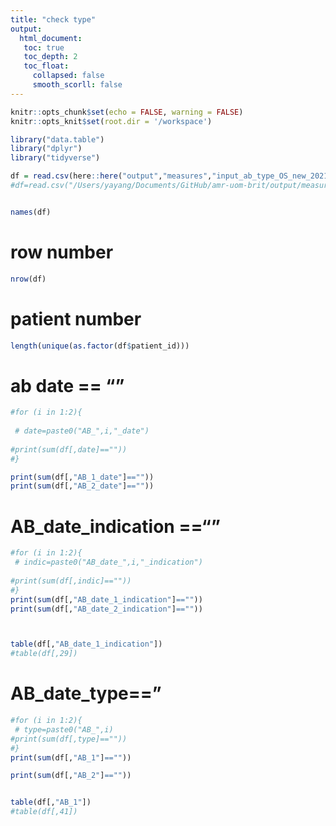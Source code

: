 ```yaml
---
title: "check type"
output: 
  html_document:
   toc: true
   toc_depth: 2
   toc_float:
     collapsed: false
     smooth_scorll: false
---
```


```r
knitr::opts_chunk$set(echo = FALSE, warning = FALSE)
knitr::opts_knit$set(root.dir = '/workspace')
```


```r

library("data.table")
library("dplyr")
library("tidyverse")

```

```r
df = read.csv(here::here("output","measures","input_ab_type_OS_new_2021_2021-01-01.csv.gz"))
#df=read.csv("/Users/yayang/Documents/GitHub/amr-uom-brit/output/measures/input_ab_type_OS_new_2021_2021-01-01.csv.gz")


names(df)
```

# row number
```r
nrow(df)
```

# patient number
```r
length(unique(as.factor(df$patient_id)))
```

# ab date == ""

```r
#for (i in 1:2){
  
 # date=paste0("AB_",i,"_date")
  
#print(sum(df[,date]==""))
#}

print(sum(df[,"AB_1_date"]==""))
print(sum(df[,"AB_2_date"]==""))


```


# AB_date_indication ==""
```r

#for (i in 1:2){
 # indic=paste0("AB_date_",i,"_indication")
  
#print(sum(df[,indic]==""))
#}
print(sum(df[,"AB_date_1_indication"]==""))
print(sum(df[,"AB_date_2_indication"]==""))



table(df[,"AB_date_1_indication"])
#table(df[,29])
```




# AB_date_type=="
```r
#for (i in 1:2){
 # type=paste0("AB_",i)
#print(sum(df[,type]==""))
#}
print(sum(df[,"AB_1"]==""))

print(sum(df[,"AB_2"]==""))


table(df[,"AB_1"])
#table(df[,41])
```


